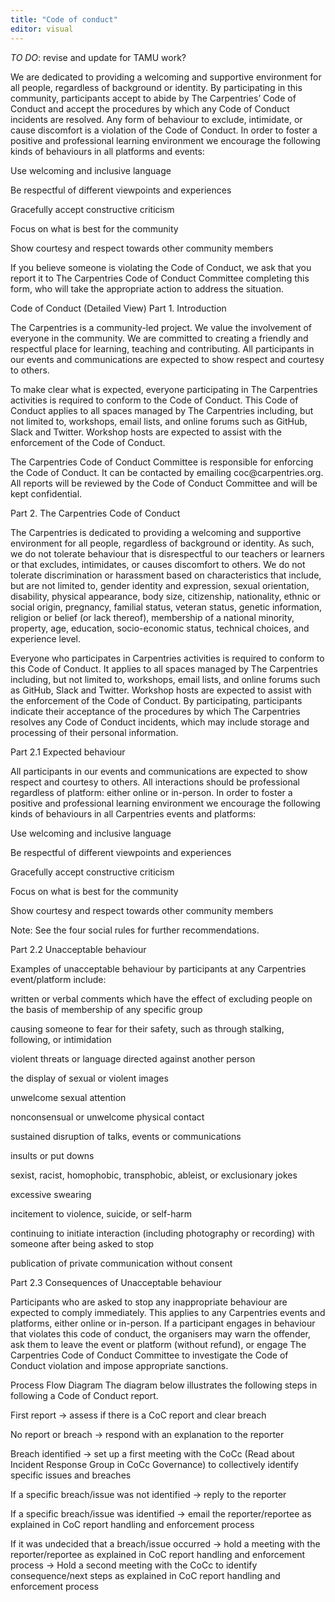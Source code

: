 ```yaml
---
title: "Code of conduct"
editor: visual
---
```


_TO DO_: revise and update for TAMU work?

We are dedicated to providing a welcoming and supportive environment for all people, regardless of background or identity. By participating in this community, participants accept to abide by The Carpentries' Code of Conduct and accept the procedures by which any Code of Conduct incidents are resolved. Any form of behaviour to exclude, intimidate, or cause discomfort is a violation of the Code of Conduct. In order to foster a positive and professional learning environment we encourage the following kinds of behaviours in all platforms and events:

Use welcoming and inclusive language

Be respectful of different viewpoints and experiences

Gracefully accept constructive criticism

Focus on what is best for the community

Show courtesy and respect towards other community members

If you believe someone is violating the Code of Conduct, we ask that you report it to The Carpentries Code of Conduct Committee completing this form, who will take the appropriate action to address the situation.

Code of Conduct (Detailed View) Part 1. Introduction

The Carpentries is a community-led project. We value the involvement of everyone in the community. We are committed to creating a friendly and respectful place for learning, teaching and contributing. All participants in our events and communications are expected to show respect and courtesy to others.

To make clear what is expected, everyone participating in The Carpentries activities is required to conform to the Code of Conduct. This Code of Conduct applies to all spaces managed by The Carpentries including, but not limited to, workshops, email lists, and online forums such as GitHub, Slack and Twitter. Workshop hosts are expected to assist with the enforcement of the Code of Conduct.

The Carpentries Code of Conduct Committee is responsible for enforcing the Code of Conduct. It can be contacted by emailing coc\@carpentries.org. All reports will be reviewed by the Code of Conduct Committee and will be kept confidential.

Part 2. The Carpentries Code of Conduct

The Carpentries is dedicated to providing a welcoming and supportive environment for all people, regardless of background or identity. As such, we do not tolerate behaviour that is disrespectful to our teachers or learners or that excludes, intimidates, or causes discomfort to others. We do not tolerate discrimination or harassment based on characteristics that include, but are not limited to, gender identity and expression, sexual orientation, disability, physical appearance, body size, citizenship, nationality, ethnic or social origin, pregnancy, familial status, veteran status, genetic information, religion or belief (or lack thereof), membership of a national minority, property, age, education, socio-economic status, technical choices, and experience level.

Everyone who participates in Carpentries activities is required to conform to this Code of Conduct. It applies to all spaces managed by The Carpentries including, but not limited to, workshops, email lists, and online forums such as GitHub, Slack and Twitter. Workshop hosts are expected to assist with the enforcement of the Code of Conduct. By participating, participants indicate their acceptance of the procedures by which The Carpentries resolves any Code of Conduct incidents, which may include storage and processing of their personal information.

Part 2.1 Expected behaviour

All participants in our events and communications are expected to show respect and courtesy to others. All interactions should be professional regardless of platform: either online or in-person. In order to foster a positive and professional learning environment we encourage the following kinds of behaviours in all Carpentries events and platforms:

Use welcoming and inclusive language

Be respectful of different viewpoints and experiences

Gracefully accept constructive criticism

Focus on what is best for the community

Show courtesy and respect towards other community members

Note: See the four social rules for further recommendations.

Part 2.2 Unacceptable behaviour

Examples of unacceptable behaviour by participants at any Carpentries event/platform include:

written or verbal comments which have the effect of excluding people on the basis of membership of any specific group

causing someone to fear for their safety, such as through stalking, following, or intimidation

violent threats or language directed against another person

the display of sexual or violent images

unwelcome sexual attention

nonconsensual or unwelcome physical contact

sustained disruption of talks, events or communications

insults or put downs

sexist, racist, homophobic, transphobic, ableist, or exclusionary jokes

excessive swearing

incitement to violence, suicide, or self-harm

continuing to initiate interaction (including photography or recording) with someone after being asked to stop

publication of private communication without consent

Part 2.3 Consequences of Unacceptable behaviour

Participants who are asked to stop any inappropriate behaviour are expected to comply immediately. This applies to any Carpentries events and platforms, either online or in-person. If a participant engages in behaviour that violates this code of conduct, the organisers may warn the offender, ask them to leave the event or platform (without refund), or engage The Carpentries Code of Conduct Committee to investigate the Code of Conduct violation and impose appropriate sanctions.

Process Flow Diagram The diagram below illustrates the following steps in following a Code of Conduct report.

First report -\> assess if there is a CoC report and clear breach

No report or breach -\> respond with an explanation to the reporter

Breach identified -\> set up a first meeting with the CoCc (Read about Incident Response Group in CoCc Governance) to collectively identify specific issues and breaches

If a specific breach/issue was not identified -\> reply to the reporter

If a specific breach/issue was identified -\> email the reporter/reportee as explained in CoC report handling and enforcement process

If it was undecided that a breach/issue occurred -\> hold a meeting with the reporter/reportee as explained in CoC report handling and enforcement process -\> Hold a second meeting with the CoCc to identify consequence/next steps as explained in CoC report handling and enforcement process
